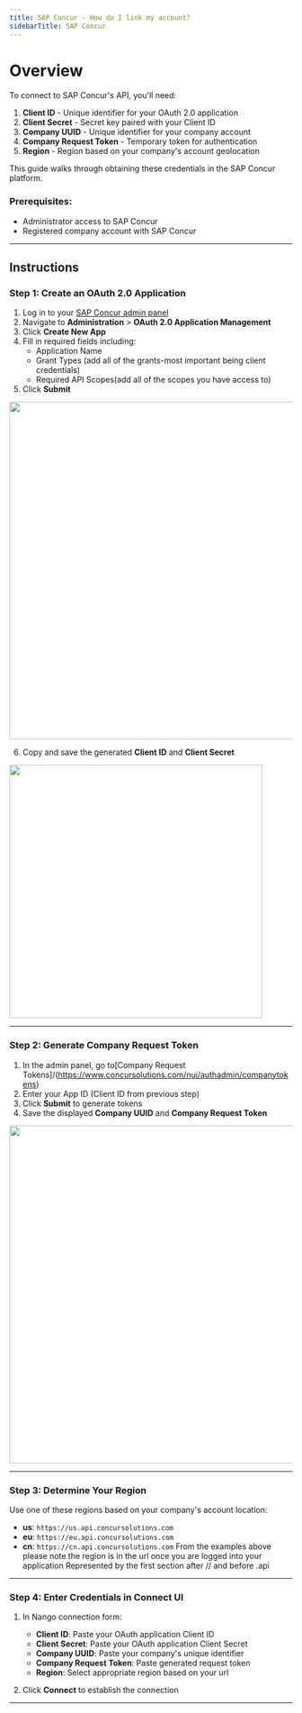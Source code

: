 ```yaml
---
title: SAP Concur - How do I link my account?
sidebarTitle: SAP Concur
---
```


# Overview

To connect to SAP Concur's API, you'll need:
1. **Client ID** - Unique identifier for your OAuth 2.0 application
2. **Client Secret** - Secret key paired with your Client ID
3. **Company UUID** - Unique identifier for your company account
4. **Company Request Token** - Temporary token for authentication
5. **Region** - Region based on your company's account geolocation

This guide walks through obtaining these credentials in the SAP Concur platform.

### Prerequisites:
- Administrator access to SAP Concur
- Registered company account with SAP Concur

---

## Instructions

### Step 1: Create an OAuth 2.0 Application
1. Log in to your [SAP Concur admin panel](https://www.concursolutions.com/nui/ocstool)
2. Navigate to **Administration** > **OAuth 2.0 Application Management**
3. Click **Create New App**
4. Fill in required fields including:
   - Application Name
   - Grant Types (add all of the grants-most important being client credentials)
   - Required API Scopes(add all of the scopes you have access to)
5. Click **Submit**

<img src="/integrations/all/sap-concur/create-app.png" width="600" />

6. Copy and save the generated **Client ID** and **Client Secret**  
<img src="/integrations/all/sap-concur/client-credentials.png" width="450" />

---

### Step 2: Generate Company Request Token
1. In the admin panel, go to[Company Request Tokens]/(https://www.concursolutions.com/nui/authadmin/companytokens)
2. Enter your App ID (Client ID from previous step)
3. Click **Submit** to generate tokens
4. Save the displayed **Company UUID** and **Company Request Token**  
<img src="/integrations/all/sap-concur/company-tokens.png" width="600" />

---

### Step 3: Determine Your Region
Use one of these regions based on your company's account location:
- **us**: `https://us.api.concursolutions.com`
- **eu**: `https://eu.api.concursolutions.com` 
- **cn**: `https://cn.api.concursolutions.com`
From the examples above please note the region is in the url once you are logged into your application
Represented by the first section after // and before .api
---

### Step 4: Enter Credentials in Connect UI
1. In Nango connection form:
   - **Client ID**: Paste your OAuth application Client ID
   - **Client Secret**: Paste your OAuth application Client Secret
   - **Company UUID**: Paste your company's unique identifier
   - **Company Request Token**: Paste generated request token
   - **Region**: Select appropriate region based on your url


2. Click **Connect** to establish the connection

---